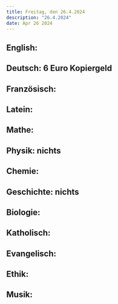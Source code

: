 ```yaml
---
title: Freitag, den 26.4.2024
description: "26.4.2024"
date: Apr 26 2024
---
```


## English: 
## Deutsch: 6 Euro Kopiergeld
## Französisch: 
## Latein: 
## Mathe: 
## Physik: nichts
## Chemie: 
## Geschichte: nichts
## Biologie: 
## Katholisch: 
## Evangelisch: 
## Ethik: 
## Musik: 